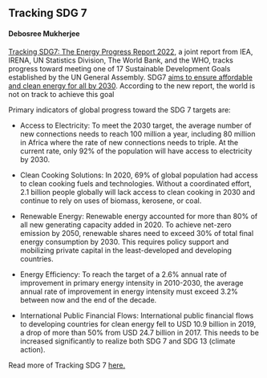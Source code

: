 ## Tracking SDG 7
#### Debosree Mukherjee

[Tracking SDG7: The Energy Progress Report 2022](https://iea.blob.core.windows.net/assets/c9f4b20c-ba06-4a89-b7c6-4fd8344fec23/TrackingSDG7TheEnergyProgressReport%2C2022.pdf), a joint report from IEA, IRENA, UN Statistics Division, The World Bank, and the WHO, tracks progress toward meeting one of 17 Sustainable Development Goals established by the UN General Assembly. SDG7 [aims to ensure affordable and clean energy for all by 2030](https://www.unep.org/explore-topics/sustainable-development-goals/why-do-sustainable-development-goals-matter/goal-7). According to the new report, the world is not on track to achieve this goal

Primary indicators of global progress toward the SDG 7 targets are:

* Access to Electricity: To meet the 2030 target, the average number of new connections needs to reach 100 million a year, including 80 million in Africa where the rate of new connections needs to triple. At the current rate, only 92% of the population will have access to electricity by 2030. 

* Clean Cooking Solutions:  In 2020, 69% of global population had access to clean cooking fuels and technologies. Without a coordinated effort, 2.1 billion people globally will lack access to clean cooking in 2030 and continue to rely on uses of biomass, kerosene, or coal.

* Renewable Energy: Renewable energy accounted for more than 80% of all new generating capacity added in 2020. To achieve net-zero emission by 2050, renewable shares need to exceed 30% of total final energy consumption by 2030. This requires policy support and mobilizing private capital in the least-developed and developing countries. 

* Energy Efficiency: To reach the target of a 2.6% annual rate of improvement in primary energy intensity in 2010-2030, the average annual rate of improvement in energy intensity must exceed 3.2% between now and the end of the decade. 

* International Public Financial Flows: International public financial flows to developing countries for clean energy fell to USD 10.9 billion in 2019, a drop of more than 50% from USD 24.7 billion in 2017. This needs to be increased significantly to realize both SDG 7 and SDG 13 (climate action).

Read more of Tracking SDG 7 [here.](https://www.iea.org/reports/tracking-sdg7-the-energy-progress-report-2022)